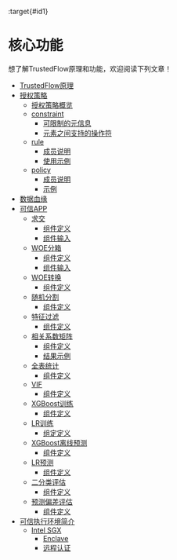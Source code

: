 :target{#id1}

# 核心功能

想了解TrustedFlow原理和功能，欢迎阅读下列文章！

<TableOfContents>


  - [TrustedFlow原理](principle.mdx)
  - [授权策略](policy.mdx)
    - [授权策略概览](policy.mdx#id2)
    - [constraint](policy.mdx#constraint)
      - [可限制的元信息](policy.mdx#id3)
      - [元素之间支持的操作符](policy.mdx#id4)
    - [rule](policy.mdx#rule)
      - [成员说明](policy.mdx#id5)
      - [使用示例](policy.mdx#id6)
    - [policy](policy.mdx#policy)
      - [成员说明](policy.mdx#id7)
      - [示例](policy.mdx#id8)
  - [数据血缘](data_lineage.mdx)
  - [可信APP](apps/index.mdx)
    - [求交](apps/intersect.mdx)
      - [组件定义](apps/intersect.mdx#id2)
      - [组件输入](apps/intersect.mdx#id3)
    - [WOE分箱](apps/woe_binning.mdx)
      - [组件定义](apps/woe_binning.mdx#id1)
      - [组件输入](apps/woe_binning.mdx#id2)
    - [WOE转换](apps/woe_substitution.mdx)
      - [组件定义](apps/woe_substitution.mdx#id1)
    - [随机分割](apps/split.mdx)
      - [组件定义](apps/split.mdx#id2)
    - [特征过滤](apps/feature_filter.mdx)
      - [组件定义](apps/feature_filter.mdx#id2)
    - [相关系数矩阵](apps/corr.mdx)
      - [组件定义](apps/corr.mdx#id2)
      - [结果示例](apps/corr.mdx#id3)
    - [全表统计](apps/data_describe.mdx)
      - [组件定义](apps/data_describe.mdx#id2)
    - [VIF](apps/vif.mdx)
      - [组件定义](apps/vif.mdx#id1)
    - [XGBoost训练](apps/xgb_train.mdx)
      - [组件定义](apps/xgb_train.mdx#id1)
    - [LR训练](apps/lr_train.mdx)
      - [组定定义](apps/lr_train.mdx#id1)
    - [XGBoost离线预测](apps/xgb_predict.mdx)
      - [组件定义](apps/xgb_predict.mdx#id1)
    - [LR预测](apps/lr_predict.mdx)
      - [组件定义](apps/lr_predict.mdx#id1)
    - [二分类评估](apps/binary_evaluation.mdx)
      - [组件定义](apps/binary_evaluation.mdx#id2)
    - [预测偏差评估](apps/prediction_bias_eval.mdx)
      - [组件定义](apps/prediction_bias_eval.mdx#id2)
  - [可信执行环境简介](tee/index.mdx)
    - [Intel SGX](tee/sgx.mdx)
      - [Enclave](tee/sgx.mdx#enclave)
      - [远程认证](tee/sgx.mdx#remote-attestation)
</TableOfContents>
